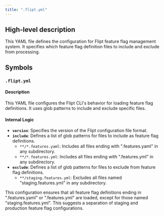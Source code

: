 ```yaml
---
title: ".flipt.yml"
---
```


## High-level description
This YAML file defines the configuration for Flipt feature flag management system. It specifies which feature flag definition files to include and exclude from processing.

## Symbols
### `.flipt.yml`
#### Description
This YAML file configures the Flipt CLI's behavior for loading feature flag definitions. It uses glob patterns to include and exclude specific files.

#### Internal Logic
* **`version`**: Specifies the version of the Flipt configuration file format.
* **`include`**: Defines a list of glob patterns for files to include as feature flag definitions. 
    * `**/*.features.yaml`: Includes all files ending with ".features.yaml" in any subdirectory.
    * `**/*.features.yml`: Includes all files ending with ".features.yml" in any subdirectory.
* **`exclude`**: Defines a list of glob patterns for files to exclude from feature flag definitions.
    * `**/staging.features.yml`: Excludes all files named "staging.features.yml" in any subdirectory.

This configuration ensures that all feature flag definitions ending in ".features.yaml" or ".features.yml" are loaded, except for those named "staging.features.yml". This suggests a separation of staging and production feature flag configurations. 
